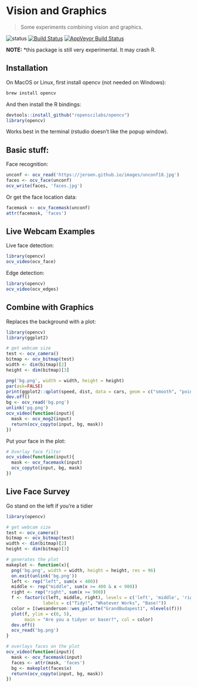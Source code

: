 # Vision and Graphics

> Some experiments combining vision and graphics.

![status](https://img.shields.io/badge/status-highly_experimental-ff6600.svg)
[![Build Status](https://travis-ci.org/ropenscilabs/opencv.svg?branch=master)](https://travis-ci.org/ropenscilabs/opencv)
[![AppVeyor Build Status](https://ci.appveyor.com/api/projects/status/github/ropenscilabs/opencv?branch=master&svg=true)](https://ci.appveyor.com/project/jeroen/opencv)

__NOTE:__ *this package is still very experimental. It may crash R.

## Installation

On MacOS or Linux, first install opencv (not needed on Windows):

```sh
brew install opencv
```

And then install the R bindings:

```r
devtools::install_github("ropenscilabs/opencv")
library(opencv)
```

Works best in the terminal (rstudio doesn't like the popup window).

## Basic stuff:

Face recognition:

```r
unconf <- ocv_read('https://jeroen.github.io/images/unconf18.jpg')
faces <- ocv_face(unconf)
ocv_write(faces, 'faces.jpg')
```

Or get the face location data:

```r
facemask <- ocv_facemask(unconf)
attr(facemask, 'faces')
```

## Live Webcam Examples

Live face detection:

```r
library(opencv)
ocv_video(ocv_face)
```

Edge detection:

```r
library(opencv)
ocv_video(ocv_edges)
```

## Combine with Graphics

Replaces the background with a plot:

```r
library(opencv)
library(ggplot2)

# get webcam size
test <- ocv_camera()
bitmap <- ocv_bitmap(test)
width <- dim(bitmap)[2]
height <- dim(bitmap)[3]

png('bg.png', width = width, height = height)
par(ask=FALSE)
print(ggplot2::qplot(speed, dist, data = cars, geom = c("smooth", "point")))
dev.off()
bg <- ocv_read('bg.png')
unlink('pg.png')
ocv_video(function(input){
  mask <- ocv_mog2(input)
  return(ocv_copyto(input, bg, mask))
})
```

Put your face in the plot:

```r
# Overlay face filter
ocv_video(function(input){
  mask <- ocv_facemask(input)
  ocv_copyto(input, bg, mask)
})
```

## Live Face Survey

Go stand on the left if you're a tidier

```r
library(opencv)

# get webcam size
test <- ocv_camera()
bitmap <- ocv_bitmap(test)
width <- dim(bitmap)[2]
height <- dim(bitmap)[3]

# generates the plot
makeplot <- function(x){
  png('bg.png', width = width, height = height, res = 96)
  on.exit(unlink('bg.png'))
  left <- rep("left", sum(x < 400))
  middle <- rep("middle", sum(x >= 400 & x < 900))
  right <- rep("right", sum(x >= 900))
  f <- factor(c(left, middle, right), levels = c('left', 'middle', 'right'),
              labels = c("Tidy!", "Whatever Works", "Base!"))
  color = I(wesanderson::wes_palette("GrandBudapest1", nlevels(f)))
  plot(f, ylim = c(0, 5),
       main = "Are you a tidyer or baser?", col = color)
  dev.off()
  ocv_read('bg.png')
}

# overlays faces on the plot
ocv_video(function(input){
  mask <- ocv_facemask(input)
  faces <- attr(mask, 'faces')
  bg <- makeplot(faces$x)
  return(ocv_copyto(input, bg, mask))
})
```
